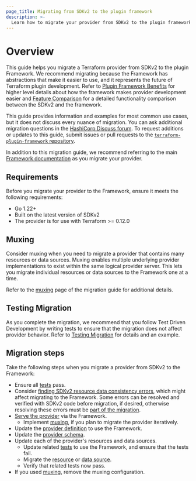 ```yaml
---
page_title: Migrating from SDKv2 to the plugin framework
description: >-
  Learn how to migrate your provider from SDKv2 to the plugin framework.
---
```


# Overview

This guide helps you migrate a Terraform provider from SDKv2 to the plugin Framework. We recommend migrating because the Framework has abstractions that make it easier to use, and it represents the future of Terraform plugin development. Refer to [Plugin Framework Benefits](/terraform/plugin/framework-benefits) for higher level details about how the framework makes provider development easier and [Feature Comparison](/terraform/plugin/framework/migrating/benefits) for a detailed functionality comparison between the SDKv2 and the framework.

This guide provides information and examples for most common use cases, but it does not discuss every nuance of migration. You can ask additional migration questions in the [HashiCorp Discuss forum](https://discuss.hashicorp.com/c/terraform-providers/tf-plugin-sdk/43). To request additions or updates to this guide, submit issues or pull requests to the [`terraform-plugin-framework` repository](https://github.com/hashicorp/terraform-plugin-framework).

In addition to this migration guide, we recommend referring to the main [Framework documentation](/terraform/plugin/framework) as you migrate your provider.

## Requirements

Before you migrate your provider to the Framework, ensure it meets the following requirements:

- Go 1.22+
- Built on the latest version of SDKv2
- The provider is for use with Terraform >= 0.12.0

## Muxing

Consider muxing when you need to migrate a provider that contains many resources or data sources. Muxing enables multiple underlying provider implementations to exist within the same logical provider server. This lets you migrate individual resources or data sources to the Framework one at a time.

Refer to the [muxing](/terraform/plugin/framework/migrating/mux) page of the migration guide for additional details.

## Testing Migration

As you complete the migration, we recommend that you follow Test Driven Development by writing tests to ensure that the migration does not affect provider behavior. Refer to [Testing Migration](/terraform/plugin/framework/migrating/testing#testing-migration) for details and an example.


## Migration steps

Take the following steps when you migrate a provider from SDKv2 to the Framework:

- Ensure all [tests](/terraform/plugin/framework/migrating/testing#testing-migration) pass.
- Consider [finding SDKv2 resource data consistency errors](/terraform/plugin/sdkv2/resources/data-consistency-errors), which might affect migrating to the Framework. Some errors can be resolved and verified with SDKv2 code before migration, if desired, otherwise resolving these errors must be [part of the migration](/terraform/plugin/framework/migrating/resources/crud#resolving-data-consistency-errors).
- [Serve the provider](/terraform/plugin/framework/migrating/providers#serving-the-provider) via the Framework.
  - Implement [muxing](/terraform/plugin/framework/migrating/mux), if you plan to migrate the provider iteratively.
- Update the [provider definition](/terraform/plugin/framework/migrating/providers#provider-definition) to use the Framework.
- Update the [provider schema](/terraform/plugin/framework/migrating/providers#provider-schema).
- Update each of the provider's resources and data sources.
  - Update related [tests](/terraform/plugin/framework/migrating/testing) to use the Framework, and ensure that the tests fail.
  - Migrate the [resource](/terraform/plugin/framework/migrating/resources) or [data source](/terraform/plugin/framework/migrating/data-sources).
  - Verify that related tests now pass.
- If you used [muxing](/terraform/plugin/framework/migrating/mux), remove the muxing configuration.
